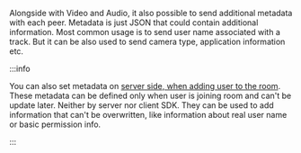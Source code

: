 Alongside with Video and Audio, it also possible to send additional metadata with each peer. Metadata is just
JSON that could contain additional information. Most common usage is to send user name associated with a track.
But it can be also used to send camera type, application information etc.

:::info

You can also set metadata on [server side, when adding user to the room](/production/server#metadata). These metadata can be defined only when user is joining room and can't be
update later. Neither by server nor client SDK. They can be used to add information that can't be overwritten, like information about real user name
or basic permission info.

:::
